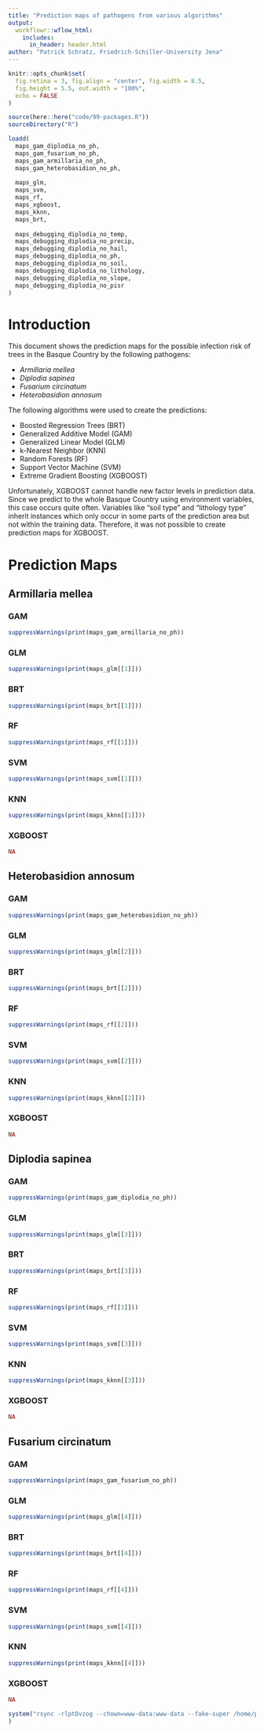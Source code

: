 ```yaml
---
title: "Prediction maps of pathogens from various algorithms"
output: 
  workflowr::wflow_html:
    includes:
      in_header: header.html
author: "Patrick Schratz, Friedrich-Schiller-University Jena"
---
```


```r
knitr::opts_chunk$set(
  fig.retina = 3, fig.align = "center", fig.width = 8.5,
  fig.height = 5.5, out.width = "100%",
  echo = FALSE
)

source(here::here("code/99-packages.R"))
sourceDirectory("R")

loadd(
  maps_gam_diplodia_no_ph,
  maps_gam_fusarium_no_ph,
  maps_gam_armillaria_no_ph,
  maps_gam_heterobasidion_no_ph,
  
  maps_glm,
  maps_svm,
  maps_rf,
  maps_xgboost,
  maps_kknn,
  maps_brt,
  
  maps_debugging_diplodia_no_temp,
  maps_debugging_diplodia_no_precip,
  maps_debugging_diplodia_no_hail,
  maps_debugging_diplodia_no_ph,
  maps_debugging_diplodia_no_soil,
  maps_debugging_diplodia_no_lithology,
  maps_debugging_diplodia_no_slope,
  maps_debugging_diplodia_no_pisr
)
```

# Introduction

This document shows the prediction maps for the possible infection risk of trees in the Basque Country by the following pathogens:

- _Armillaria mellea_
- _Diplodia sapinea_
- _Fusarium circinatum_
- _Heterobasidion annosum_

The following algorithms were used to create the predictions:

- Boosted Regression Trees (BRT)
- Generalized Additive Model (GAM)
- Generalized Linear Model (GLM)
- k-Nearest Neighbor (KNN)
- Random Forests (RF)
- Support Vector Machine (SVM)
- Extreme Gradient Boosting (XGBOOST)

Unfortunately, XGBOOST cannot handle new factor levels in prediction data.
Since we predict to the whole Basque Country using environment variables, this case occurs quite often. 
Variables like "soil type" and "lithology type" inherit instances which only occur in some parts of the prediction area but not within the training data.
Therefore, it was not possible to create prediction maps for XGBOOST.

# Prediction Maps {.tabset .tabset-fade}

## Armillaria mellea

### GAM

```r
suppressWarnings(print(maps_gam_armillaria_no_ph))
```

### GLM

```r
suppressWarnings(print(maps_glm[[1]]))
```

### BRT

```r
suppressWarnings(print(maps_brt[[1]]))
```

### RF

```r
suppressWarnings(print(maps_rf[[1]]))
```

### SVM

```r
suppressWarnings(print(maps_svm[[1]]))
```

### KNN

```r
suppressWarnings(print(maps_kknn[[1]]))
```

### XGBOOST

```r
NA
```

## Heterobasidion annosum

### GAM

```r
suppressWarnings(print(maps_gam_heterobasidion_no_ph))
```

### GLM

```r
suppressWarnings(print(maps_glm[[2]]))
```

### BRT

```r
suppressWarnings(print(maps_brt[[2]]))
```

### RF

```r
suppressWarnings(print(maps_rf[[2]]))
```

### SVM

```r
suppressWarnings(print(maps_svm[[2]]))
```

### KNN

```r
suppressWarnings(print(maps_kknn[[2]]))
```

### XGBOOST

```r
NA
```


## Diplodia sapinea

### GAM

```r
suppressWarnings(print(maps_gam_diplodia_no_ph))
```

### GLM

```r
suppressWarnings(print(maps_glm[[3]]))
```

### BRT

```r
suppressWarnings(print(maps_brt[[3]]))
```

### RF

```r
suppressWarnings(print(maps_rf[[3]]))
```

### SVM

```r
suppressWarnings(print(maps_svm[[3]]))
```

### KNN

```r
suppressWarnings(print(maps_kknn[[3]]))
```

### XGBOOST

```r
NA
```

## Fusarium circinatum

### GAM

```r
suppressWarnings(print(maps_gam_fusarium_no_ph))
```

### GLM

```r
suppressWarnings(print(maps_glm[[4]]))
```

### BRT

```r
suppressWarnings(print(maps_brt[[4]]))
```

### RF

```r
suppressWarnings(print(maps_rf[[4]]))
```

### SVM

```r
suppressWarnings(print(maps_svm[[4]]))
```

### KNN

```r
suppressWarnings(print(maps_kknn[[4]]))
```

### XGBOOST

```r
NA
```

```r
system("rsync -rlptDvzog --chown=www-data:www-data --fake-super /home/patrick/papers/2018-model-comparison/docs/figure/prediction-pathogens.Rmd/prediction-map* -e ssh patrick@jupiter.geogr.uni-jena.de:/home/www/life-healthy-forest/action-B1-spatial-mapping/pathogen-infection-maps/"
)
```
